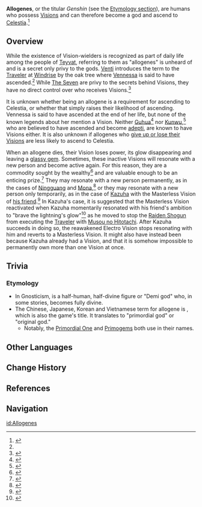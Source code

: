 {{Terminology Infobox
|image        = 
|type         = Lore
}}
'''Allogenes''', or the titular ''Genshin'' (see the [[#Etymology|Etymology section]]), are humans who possess [[Visions]] and can therefore become a god and ascend to [[Celestia]].<ref name="ending note">{{Ref/Quest|Ending Note|quote='''Venti:''' As I said before, Vision wielders are known as allogenes and may ascend to Celestia.}}</ref>

==Overview==
While the existence of Vision-wielders is recognized as part of daily life among the people of [[Teyvat]], referring to them as "allogenes" is unheard of and is a secret only privy to the gods. [[Venti]] introduces the term to the [[Traveler]] at [[Windrise]] by the oak tree where [[Vennessa]] is said to have ascended.<ref name="ending note" /> While [[The Seven]] are privy to the secrets behind Visions, they have no direct control over who receives Visions.<ref>{{Ref/VO|Raiden Shogun|About the Vision}}</ref>

It is unknown whether being an allogene is a requirement for ascending to Celestia, or whether that simply raises their likelihood of ascending. Vennessa is said to have ascended at the end of her life, but none of the known legends about her mention a Vision. Neither [[Guhua]]<ref>{{Ref/Weapon|Rainslasher|Lore}}</ref> nor [[Kunwu]],<ref>{{Ref/Weapon|Kunwu's Iris Rift}}</ref> who are believed to have ascended and become [[adepti]], are known to have Visions either. It is also unknown if allogenes who [[Vision#Losing a Vision|give up or lose their Visions]] are less likely to ascend to Celestia.

When an allogene dies, their Vision loses power, its glow disappearing and leaving a [[Vision#Masterless Visions|glassy gem]]. Sometimes, these inactive Visions will resonate with a new person and become active again. For this reason, they are a commodity sought by the wealthy<ref>{{Ref/CS|Ningguang|Vision}}</ref> and are valuable enough to be an enticing prize.<ref>{{Ref/Quest|A Path Through the Storm}}</ref> They may resonate with a new person permanently, as in the cases of [[Ningguang]] and [[Mona]],<ref>{{Ref/CS|Mona|Vision}}</ref> or they may resonate with a new person only temporarily, as in the case of [[Kazuha]] with the Masterless Vision of [[Kazuha's Friend|his friend]].<ref>{{Ref/Quest|The Omnipresent God}}</ref> In Kazuha's case, it is suggested that the Masterless Vision reactivated when Kazuha momentarily resonated with his friend's ambition to "brave the lightning's glow"<ref>{{Ref/Quest|Follow the Wind}}</ref> as he moved to stop the [[Raiden Shogun]] from executing the [[Traveler]] with [[Musou no Hitotachi]]. After Kazuha succeeds in doing so, the reawakened Electro Vision stops resonating with him and reverts to a Masterless Vision. It might also have instead been because Kazuha already had a Vision, and that it is somehow impossible to permanently own more than one Vision at once.{{cite}}

==Trivia==
===Etymology===
* In Gnosticism, {{w|Allogenes}} is a half-human, half-divine figure or "Demi god" who, in some stories, becomes fully divine.
* The Chinese, Japanese, Korean and Vietnamese term for allogene is {{zh|原神}}, which is also the game's title. It translates to "primordial god" or "original god."
** Notably, the [[Primordial One]] and [[Primogem]]s both use {{zh|原|tl=original, primordial}} in their names.

==Other Languages==
{{Other Languages
|en      = Allogene
|zhs     = 原神
|zhs_rm  = Yuánshén
|zht     = 原神
|zht_rm  = Yuánshén
|zh_tl   = Primordial God
|ja      = {{Rubi|原|げん|神|しん}}
|ja_rm   = Genshin
|ja_tl   = Original God
|ko      = {{tt|원신|原神}}
|ko_rm   = Wonsin
|ko_tl   = Original God
|es      = Arconte Primordial
|es_tl   = Primordial Archon
|fr      = Dieu primordial
|fr_tl   = Primordial God
|ru      = Бог Истоков
|ru_tl   = God of Origins
|th      = เทพเจ้าดั้งเดิม
|th_rm   = Thepchao dangdoem
|th_tl   = Original God
|vi      = {{tt|Nguyên Thần|原神}}
|vi_tl   = Original God
|de      = Urgott
|de_tl   = Ur-God
|id      = Allogene
|pt      = Arconte Primordial
|pt_tl   = Primordial Archon
|tr      = Köken Tanrı
|tr_tl   = Origin God
|it      = Allogene
|it_tl   = Allogeneic
|it_note = "Allogeno" refers to a minority of a group of people.
}}

==Change History==
{{Change History|introduced=1.0}}

==References==
{{Reflist|2}}

==Navigation==
{{Lore Navbox|World}}

[[id:Allogenes]]